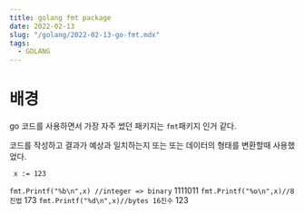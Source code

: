 ```yaml
---
title: golang fmt package 
date: 2022-02-13
slug: "/golang/2022-02-13-go-fmt.mdx"
tags:
  - GOLANG
---
```



# 배경
go 코드를 사용하면서
가장 자주 썼던 패키지는 `fmt`패키지 인거 같다.

코드를 작성하고 결과가 예상과 일치하는지 또는
또는 데이터의 형태를 변환할때 사용했었다.

`
x := 123`


`fmt.Printf("%b\n",x) //integer => binary`
1111011
`fmt.Printf("%o\n",x)//8진법`
173
`fmt.Printf("%d\n",x)//bytes 16진수`
123

